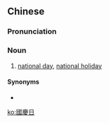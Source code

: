 ==Chinese==
{{zh-forms|s=国庆日|type=21}}

===Pronunciation===
{{zh-pron
|m=guóqìngrì
|c=gwok3 hing3 jat6
|h=pfs=koet-khin-ngit
|mn=zz,kh:kok-khèng-ji̍t/xm,qz,tp:kok-khèng-li̍t
|cat=n
}}

===Noun===
{{zh-noun}}

# [[national day]], [[national holiday]]

====Synonyms====
* {{zh-l|國慶}}

[[ko:國慶日]]